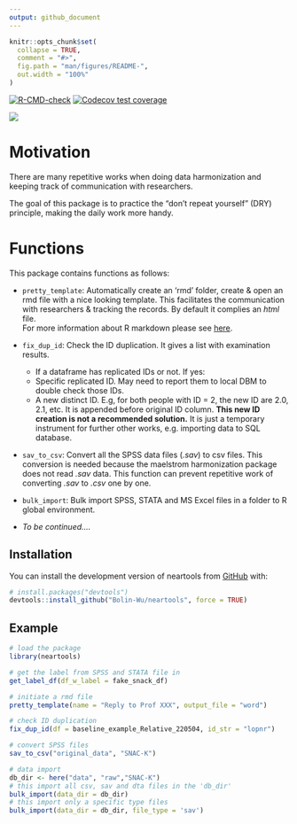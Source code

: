 ```yaml
---
output: github_document
---
```


<!-- README.md is generated from README.Rmd. Please edit that file -->

```r
knitr::opts_chunk$set(
  collapse = TRUE,
  comment = "#>",
  fig.path = "man/figures/README-",
  out.width = "100%"
)
```

  <!-- badges: start -->
  [![R-CMD-check](https://github.com/Bolin-Wu/neartools/actions/workflows/R-CMD-check.yaml/badge.svg)](https://github.com/Bolin-Wu/neartools/actions/workflows/R-CMD-check.yaml)
  [![Codecov test coverage](https://codecov.io/gh/Bolin-Wu/neartools/branch/master/graph/badge.svg)](https://app.codecov.io/gh/Bolin-Wu/neartools?branch=master)
  <!-- badges: end -->
  
![](man/figures/country_map.jpeg)<!-- -->


# Motivation



There are many repetitive works when doing data harmonization and keeping track of communication with researchers.     

The goal of this package is to practice the "don't repeat yourself" (DRY) principle, making the daily work more handy.


# Functions

This package contains functions as follows:

* `pretty_template`: Automatically create an 'rmd' folder, create & open an rmd file with a nice looking template. This facilitates the communication with researchers & tracking the records. By default it complies an *html* file. \
For more information about R markdown please see [here](https://rmarkdown.rstudio.com).

* `fix_dup_id`: Check the ID duplication. It gives a list with examination results.
  * If a dataframe has replicated IDs or not. If yes:
  * Specific replicated ID. May need to report them to local DBM to double check those IDs.
  * A new distinct ID. E.g, for both people with ID = 2, the new ID are 2.0, 2.1, etc. It is appended before original ID column. **This new ID creation is not a recommended solution.** It is just a temporary instrument for further other works, e.g. importing data to SQL database.
  
* `sav_to_csv`: Convert all the SPSS data files (*.sav*) to csv files. This conversion is needed because the maelstrom harmonization package does not read *.sav* data. This function can prevent repetitive work of converting *.sav* to *.csv* one by one. 

* `bulk_import`: Bulk import SPSS, STATA and MS Excel files in a folder to R global environment. 

* *To be continued....*

## Installation

You can install the development version of neartools from [GitHub](https://github.com/) with:

``` r
# install.packages("devtools")
devtools::install_github("Bolin-Wu/neartools", force = TRUE)
```

## Example

```r

# load the package
library(neartools)

# get the label from SPSS and STATA file in
get_label_df(df_w_label = fake_snack_df)

# initiate a rmd file 
pretty_template(name = "Reply to Prof XXX", output_file = "word")

# check ID duplication
fix_dup_id(df = baseline_example_Relative_220504, id_str = "lopnr")

# convert SPSS files
sav_to_csv("original_data", "SNAC-K")

# data import
db_dir <- here("data", "raw","SNAC-K")
# this import all csv, sav and dta files in the 'db_dir'
bulk_import(data_dir = db_dir)
# this import only a specific type files
bulk_import(data_dir = db_dir, file_type = 'sav')

```
